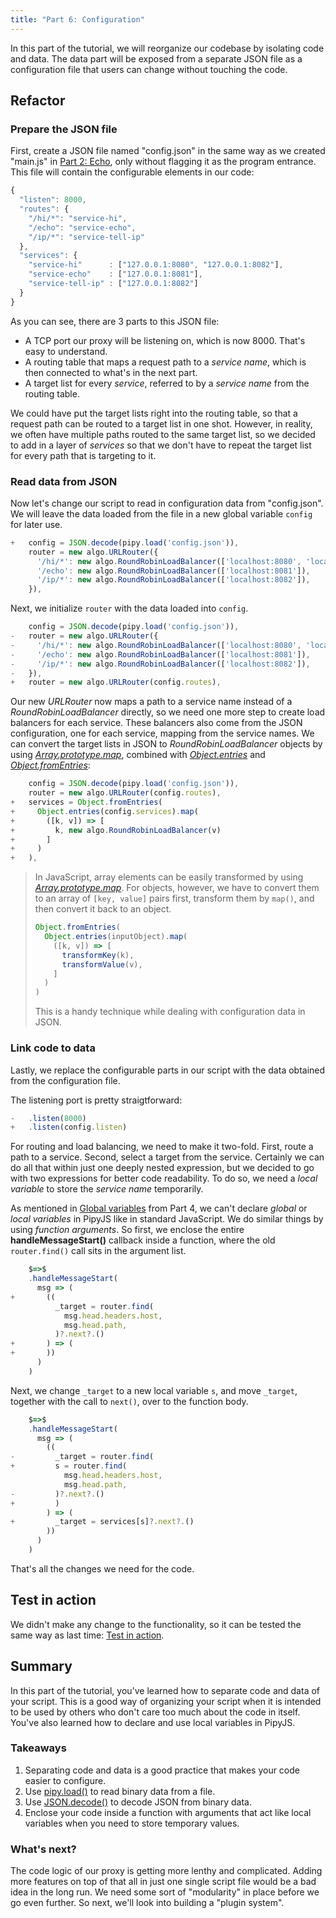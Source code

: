 ```yaml
---
title: "Part 6: Configuration"
---
```


In this part of the tutorial, we will reorganize our codebase by isolating code and data. The data part will be exposed from a separate JSON file as a configuration file that users can change without touching the code.

## Refactor

### Prepare the JSON file

First, create a JSON file named "config.json" in the same way as we created "main.js" in [Part 2: Echo](/tutorial/02-echo/#create-a-pipy-codebase), only without flagging it as the program entrance. This file will contain the configurable elements in our code:

``` js
{
  "listen": 8000,
  "routes": {
    "/hi/*": "service-hi",
    "/echo": "service-echo",
    "/ip/*": "service-tell-ip"
  },
  "services": {
    "service-hi"      : ["127.0.0.1:8080", "127.0.0.1:8082"],
    "service-echo"    : ["127.0.0.1:8081"],
    "service-tell-ip" : ["127.0.0.1:8082"]
  }
}
```

As you can see, there are 3 parts to this JSON file:

- A TCP port our proxy will be listening on, which is now 8000. That's easy to understand.
- A routing table that maps a request path to a _service name_, which is then connected to what's in the next part.
- A target list for every _service_, referred to by a _service name_ from the routing table.

We could have put the target lists right into the routing table, so that a request path can be routed to a target list in one shot. However, in reality, we often have multiple paths routed to the same target list, so we decided to add in a layer of _services_ so that we don't have to repeat the target list for every path that is targeting to it.

### Read data from JSON

Now let's change our script to read in configuration data from "config.json". We will leave the data loaded from the file in a new global variable `config` for later use.

``` js
+   config = JSON.decode(pipy.load('config.json')),
    router = new algo.URLRouter({
      '/hi/*': new algo.RoundRobinLoadBalancer(['localhost:8080', 'localhost:8082']),
      '/echo': new algo.RoundRobinLoadBalancer(['localhost:8081']),
      '/ip/*': new algo.RoundRobinLoadBalancer(['localhost:8082']),
    }),
```

Next, we initialize `router` with the data loaded into `config`.

``` js
    config = JSON.decode(pipy.load('config.json')),
-   router = new algo.URLRouter({
-     '/hi/*': new algo.RoundRobinLoadBalancer(['localhost:8080', 'localhost:8082']),
-     '/echo': new algo.RoundRobinLoadBalancer(['localhost:8081']),
-     '/ip/*': new algo.RoundRobinLoadBalancer(['localhost:8082']),
-   }),
+   router = new algo.URLRouter(config.routes),
```

Our new _URLRouter_ now maps a path to a service name instead of a _RoundRobinLoadBalancer_ directly, so we need one more step to create load balancers for each service. These balancers also come from the JSON configuration, one for each service, mapping from the service names. We can convert the target lists in JSON to _RoundRobinLoadBalancer_ objects by using [_Array.prototype.map_](https://developer.mozilla.org/docs/Web/JavaScript/Reference/Global_Objects/Array/map), combined with [_Object.entries_](https://developer.mozilla.org/docs/Web/JavaScript/Reference/Global_Objects/Object/entries) and [_Object.fromEntries_](https://developer.mozilla.org/docs/Web/JavaScript/Reference/Global_Objects/Object/fromEntries):

``` js
    config = JSON.decode(pipy.load('config.json')),
    router = new algo.URLRouter(config.routes),
+   services = Object.fromEntries(
+     Object.entries(config.services).map(
+       ([k, v]) => [
+         k, new algo.RoundRobinLoadBalancer(v)
+       ]
+     )
+   ),
```

> In JavaScript, array elements can be easily transformed by using [_Array.prototype.map_](https://developer.mozilla.org/docs/Web/JavaScript/Reference/Global_Objects/Array/map). For objects, however, we have to convert them to an array of `[key, value]` pairs first, transform them by `map()`, and then convert it back to an object.
> ``` js
> Object.fromEntries(
>   Object.entries(inputObject).map(
>     ([k, v]) => [
>       transformKey(k),
>       transformValue(v),
>     ]
>   )
> )
> ```
> This is a handy technique while dealing with configuration data in JSON.

### Link code to data

Lastly, we replace the configurable parts in our script with the data obtained from the configuration file.

The listening port is pretty straigtforward:

``` js
-   .listen(8000)
+   .listen(config.listen)
```

For routing and load balancing, we need to make it two-fold. First, route a path to a service. Second, select a target from the service. Certainly we can do all that within just one deeply nested expression, but we decided to go with two expressions for better code readability. To do so, we need a _local variable_ to store the _service name_ temporarily.

As mentioned in [Global variables](/tutorial/04-routing/#global-variables) from Part 4, we can't declare _global_ or _local variables_ in PipyJS like in standard JavaScript. We do similar things by using _function arguments_. So first, we enclose the entire **handleMessageStart()** callback inside a function, where the old `router.find()` call sits in the argument list.

``` js
    $=>$
    .handleMessageStart(
      msg => (
+       ((
          _target = router.find(
            msg.head.headers.host,
            msg.head.path,
          )?.next?.()
+       ) => (
+       ))
      )
    )
```

Next, we change `_target` to a new local variable `s`, and move `_target`, together with the call to `next()`, over to the function body.

``` js
    $=>$
    .handleMessageStart(
      msg => (
        ((
-         _target = router.find(
+         s = router.find(
            msg.head.headers.host,
            msg.head.path,
-         )?.next?.()
+         )
        ) => (
+         _target = services[s]?.next?.()
        ))
      )
    )
```

That's all the changes we need for the code.

## Test in action

We didn't make any change to the functionality, so it can be tested the same way as last time: [Test in action](/tutorial/05-load-balancing#test-in-action).

## Summary

In this part of the tutorial, you've learned how to separate code and data of your script. This is a good way of organizing your script when it is intended to be used by others who don't care too much about the code in itself. You've also learned how to declare and use local variables in PipyJS.

### Takeaways

1. Separating code and data is a good practice that makes your code easier to configure.
2. Use [pipy.load()](/reference/api/pipy/load) to read binary data from a file.
3. Use [JSON.decode()](/reference/api/JSON/decode) to decode JSON from binary data.
4. Enclose your code inside a function with arguments that act like local variables when you need to store temporary values.

### What's next?

The code logic of our proxy is getting more lenthy and complicated. Adding more features on top of that all in just one single script file would be a bad idea in the long run. We need some sort of "modularity" in place before we go even further. So next, we'll look into building a "plugin system".
